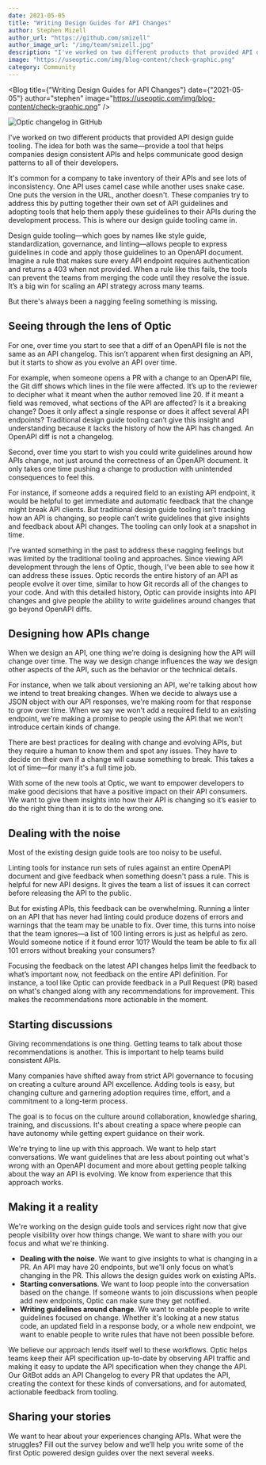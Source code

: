 ```yaml
---
date: 2021-05-05
title: "Writing Design Guides for API Changes"
author: Stephen Mizell
author_url: "https://github.com/smizell"
author_image_url: "/img/team/smizell.jpg"
description: "I've worked on two different products that provided API design guide tooling. The idea for both was the same—provide a tool that helps companies design consistent APIs and helps communicate good design patterns to all of their developers"
image: "https://useoptic.com/img/blog-content/check-graphic.png"
category: Community
---
```



<Blog title={"Writing Design Guides for API Changes"} date={"2021-05-05"} author="stephen" image="https://useoptic.com/img/blog-content/check-graphic.png" />

![Optic changelog in GitHub](/img/blog-content/check-graphic.png)

I've worked on two different products that provided API design guide tooling. The idea for both was the same—provide a tool that helps companies design consistent APIs and helps communicate good design patterns to all of their developers.

It's common for a company to take inventory of their APIs and see lots of inconsistency. One API uses camel case while another uses snake case. One puts the version in the URL, another doesn't. These companies try to address this by putting together their own set of API guidelines and adopting tools that help them apply these guidelines to their APIs during the development process. This is where our design guide tooling came in.

Design guide tooling—which goes by names like style guide, standardization, governance, and linting—allows people to express guidelines in code and apply those guidelines to an OpenAPI document. Imagine a rule that makes sure every API endpoint requires authentication and returns a 403 when not provided. When a rule like this fails, the tools can prevent the teams from merging the code until they resolve the issue. It’s a big win for scaling an API strategy across many teams.

But there's always been a nagging feeling something is missing.



## Seeing through the lens of Optic

For one, over time you start to see that a diff of an OpenAPI file is not the same as an API changelog. This isn’t apparent when first designing an API, but it starts to show as you evolve an API over time.

For example, when someone opens a PR with a change to an OpenAPI file, the Git diff shows which lines in the file were affected. It’s up to the reviewer to decipher what it meant when the author removed line 20. If it meant a field was removed, what sections of the API are affected? Is it a breaking change? Does it only affect a single response or does it affect several API endpoints? Traditional design guide tooling can’t give this insight and understanding because it lacks the history of how the API has changed. An OpenAPI diff is not a changelog.

Second, over time you start to wish you could write guidelines around how APIs change, not just around the correctness of an OpenAPI document. It only takes one time pushing a change to production with unintended consequences to feel this.

For instance, if someone adds a required field to an existing API endpoint, it would be helpful to get immediate and automatic feedback that the change might break API clients. But traditional design guide tooling isn’t tracking how an API is changing, so people can’t write guidelines that give insights and feedback about API changes. The tooling can only look at a snapshot in time.

I’ve wanted something in the past to address these nagging feelings but was limited by the traditional tooling and approaches. Since viewing API development through the lens of Optic, though, I’ve been able to see how it can address these issues. Optic records the entire history of an API as people evolve it over time, similar to how Git records all of the changes to your code. And with this detailed history, Optic can provide insights into API changes and give people the ability to write guidelines around changes that go beyond OpenAPI diffs.

## Designing how APIs change

When we design an API, one thing we’re doing is designing how the API will change over time. The way we design change influences the way we design other aspects of the API, such as the behavior or the technical details.

For instance, when we talk about versioning an API, we're talking about how we intend to treat breaking changes. When we decide to always use a JSON object with our API responses, we're making room for that response to grow over time. When we say we won't add a required field to an existing endpoint, we're making a promise to people using the API that we won't introduce certain kinds of change.

There are best practices for dealing with change and evolving APIs, but they require a human to know them and spot any issues. They have to decide on their own if a change will cause something to break. This takes a lot of time—for many it's a full time job.

With some of the new tools at Optic, we want to empower developers to make good decisions that have a positive impact on their API consumers. We want to give them insights into how their API is changing so it’s easier to do the right thing than it is to do the wrong one.

## Dealing with the noise

Most of the existing design guide tools are too noisy to be useful.

Linting tools for instance run sets of rules against an entire OpenAPI document and give feedback when something doesn't pass a rule. This is helpful for new API designs. It gives the team a list of issues it can correct before releasing the API to the public.

But for existing APIs, this feedback can be overwhelming. Running a linter on an API that has never had linting could produce dozens of errors and warnings that the team may be unable to fix. Over time, this turns into noise that the team ignores—a list of 100 linting errors is just as helpful as zero. Would someone notice if it found error 101? Would the team be able to fix all 101 errors without breaking your consumers?

Focusing the feedback on the latest API changes helps limit the feedback to what’s important now, not feedback on the entire API definition. For instance, a tool like Optic can provide feedback in a Pull Request (PR) based on what's changed along with any recommendations for improvement. This makes the recommendations more actionable in the moment.

## Starting discussions

Giving recommendations is one thing. Getting teams to talk about those recommendations is another. This is important to help teams build consistent APIs.

Many companies have shifted away from strict API governance to focusing on creating a culture around API excellence. Adding tools is easy, but changing culture and garnering adoption requires time, effort, and a commitment to a long-term process.

The goal is to focus on the culture around collaboration, knowledge sharing, training, and discussions. It's about creating a space where people can have autonomy while getting expert guidance on their work.

We're trying to line up with this approach. We want to help start conversations. We want guidelines that are less about pointing out what's wrong with an OpenAPI document and more about getting people talking about the way an API is evolving. We know from experience that this approach works.

## Making it a reality

We're working on the design guide tools and services right now that give people visibility over how things change. We want to share with you our focus and what we're thinking.

* **Dealing with the noise**. We want to give insights to what is changing in a PR. An API may have 20 endpoints, but we'll only focus on what’s changing in the PR. This allows the design guides work on existing APIs.
* **Starting conversations**. We want to loop people into the conversation based on the change. If someone wants to join discussions when people add new endpoints, Optic can make sure they get notified.
* **Writing guidelines around change**. We want to enable people to write guidelines focused on change. Whether it's looking at a new status code, an updated field in a response body, or a whole new endpoint, we want to enable people to write rules that have not been possible before.

We believe our approach lends itself well to these workflows. Optic helps teams keep their API specification up-to-date by observing API traffic and making it easy to update the API specification when they change the API. Our GitBot adds an API Changelog to every PR that updates the API, creating the context for these kinds of conversations, and for automated, actionable feedback from tooling.

## Sharing your stories

We want to hear about your experiences changing APIs. What were the struggles? Fill out the survey below and we’ll help you write some of the first Optic powered design guides over the next several weeks.
